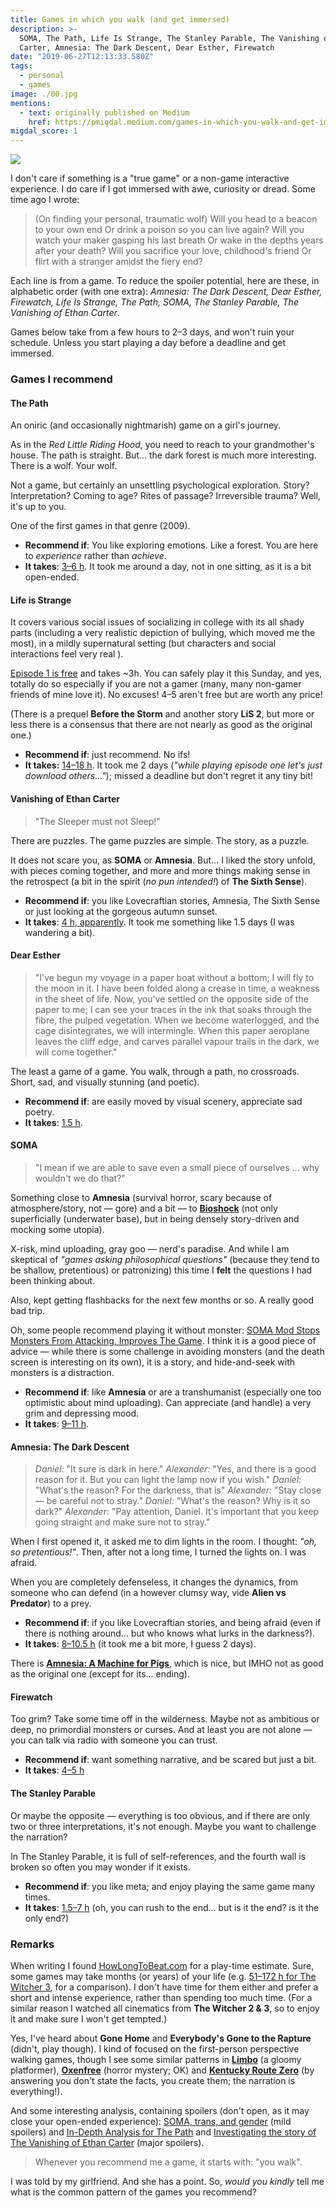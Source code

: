 ```yaml
---
title: Games in which you walk (and get immersed)
description: >-
  SOMA, The Path, Life Is Strange, The Stanley Parable, The Vanishing of Ethan
  Carter, Amnesia: The Dark Descent, Dear Esther, Firewatch
date: "2019-06-27T12:13:33.580Z"
tags:
  - personal
  - games
image: ./00.jpg
mentions:
  - text: originally published on Medium
    href: https://pmigdal.medium.com/games-in-which-you-walk-and-get-immersed-a80ad2bcfa7f
migdal_score: 1
---
```


![](./00.jpg)

I don't care if something is a "true game" or a non-game interactive experience. I do care if I got immersed with awe, curiosity or dread. Some time ago I wrote:

> (On finding your personal, traumatic wolf)
> Will you head to a beacon to your own end
> Or drink a poison so you can live again?
> Will you watch your maker gasping his last breath
> Or wake in the depths years after your death?
> Will you sacrifice your love, childhood's friend
> Or flirt with a stranger amidst the fiery end?

Each line is from a game. To reduce the spoiler potential, here are these, in alphabetic order (with one extra): _Amnesia: The Dark Descent, Dear Esther, Firewatch, Life Is Strange, The Path, SOMA, The Stanley Parable, The Vanishing of Ethan Carter_.

Games below take from a few hours to 2–3 days, and won't ruin your schedule. Unless you start playing a day before a deadline and get immersed.

### Games I recommend

#### The Path

<YouTube id="WEPSeFDM0Kg" />

An oniric (and occasionally nightmarish) game on a girl's journey.

As in the _Red Little Riding Hood_, you need to reach to your grandmother's house. The path is straight. But… the dark forest is much more interesting. There is a wolf. Your wolf.

Not a game, but certainly an unsettling psychological exploration.
Story? Interpretation?
Coming to age? Rites of passage? Irreversible trauma?
Well, it's up to you.

One of the first games in that genre (2009).

- **Recommend if**: You like exploring emotions. Like a forest. You are here to _experience_ rather than _achieve_.
- **It takes**: [3–6 h](https://howlongtobeat.com/game.php?id=10128). It took me around a day, not in one sitting, as it is a bit open-ended.

#### Life is Strange

<YouTube id="AURVxvIZrmU" />

It covers various social issues of socializing in college with its all shady parts (including a very realistic depiction of bullying, which moved me the most), in a mildly supernatural setting (but characters and social interactions feel very real ).

[Episode 1 is free](https://store.steampowered.com/app/319630/Life_is_Strange__Episode_1/) and takes ~3h. You can safely play it this Sunday, and yes, totally do so especially if you are not a gamer (many, many non-gamer friends of mine love it). No excuses! 4–5 aren't free but are worth any price!

(There is a prequel **Before the Storm** and another story **LiS 2**, but more or less there is a consensus that there are not nearly as good as the original one.)

- **Recommend if**: just recommend. No ifs!
- **It takes:** [14–18 h](https://howlongtobeat.com/game.php?id=21702). It took me 2 days (_"while playing episode one let's just download others…"_); missed a deadline but don't regret it any tiny bit!

#### Vanishing of Ethan Carter

<YouTube id="-mpd211W6U0" />

> "The Sleeper must not Sleep!"

There are puzzles. The game puzzles are simple. The story, as a puzzle.

It does not scare you, as **SOMA** or **Amnesia**. But… I liked the story unfold, with pieces coming together, and more and more things making sense in the retrospect (a bit in the spirit (_no pun intended!_) of **The Sixth Sense**).

- **Recommend if**: you like Lovecraftian stories, Amnesia, The Sixth Sense or just looking at the gorgeous autumn sunset.
- **It takes**: [4 h, apparently](https://howlongtobeat.com/game.php?id=21142). It took me something like 1.5 days (I was wandering a bit).

#### Dear Esther

<YouTube id="D7VJ4lP-05A" />

> "I've begun my voyage in a paper boat without a bottom; I will fly to the moon in it. I have been folded along a crease in time, a weakness in the sheet of life. Now, you've settled on the opposite side of the paper to me; I can see your traces in the ink that soaks through the fibre, the pulped vegetation. When we become waterlogged, and the cage disintegrates, we will intermingle. When this paper aeroplane leaves the cliff edge, and carves parallel vapour trails in the dark, we will come together."

The least a game of a game. You walk, through a path, no crossroads. Short, sad, and visually stunning (and poetic).

- **Recommend if**: are easily moved by visual scenery, appreciate sad poetry.
- **It takes**: [1.5 h](https://howlongtobeat.com/game.php?id=43743).

#### SOMA

<YouTube id="3WO2SxMum20" />

> "I mean if we are able to save even a small piece of ourselves … why wouldn't we do that?"

Something close to **Amnesia** (survival horror, scary because of atmosphere/story, not — gore) and a bit — to [**Bioshock**](https://en.wikipedia.org/wiki/BioShock) (not only superficially (underwater base), but in being densely story-driven and mocking some utopia).

X-risk, mind uploading, gray goo — nerd's paradise. And while I am skeptical of _"games asking philosophical questions"_ (because they tend to be shallow, pretentious) or patronizing) this time I **felt** the questions I had been thinking about.

Also, kept getting flashbacks for the next few months or so. A really good bad trip.

Oh, some people recommend playing it without monster: [SOMA Mod Stops Monsters From Attacking, Improves The Game](https://kotaku.com/soma-mod-stops-monsters-from-attacking-makes-game-bett-1751216547). I think it is a good piece of advice — while there is some challenge in avoiding monsters (and the death screen is interesting on its own), it is a story, and hide-and-seek with monsters is a distraction.

- **Recommend if**: like **Amnesia** or are a transhumanist (especially one too optimistic about mind uploading). Can appreciate (and handle) a very grim and depressing mood.
- **It takes**: [9–11 h](https://howlongtobeat.com/game.php?id=43743).

#### Amnesia: The Dark Descent

<YouTube id="u1nY_5-UrY4" />

> _Daniel:_ "It sure is dark in here."
> _Alexander:_ "Yes, and there is a good reason for it. But you can light the lamp now if you wish."
> _Daniel:_ "What's the reason? For the darkness, that is"
> _Alexander:_ "Stay close — be careful not to stray."
> _Daniel:_ "What's the reason? Why is it so dark?"
> _Alexander:_ "Pay attention, Daniel. It's important that you keep going straight and make sure not to stray."

When I first opened it, it asked me to dim lights in the room. I thought: _"oh, so pretentious!"_. Then, after not a long time, I turned the lights on. I was afraid.

When you are completely defenseless, it changes the dynamics, from someone who can defend (in a however clumsy way, vide **Alien vs Predator**) to a prey.

- **Recommend if**: if you like Lovecraftian stories, and being afraid (even if there is nothing around… but who knows what lurks in the darkness?).
- **It takes**: [8–10.5 h](https://howlongtobeat.com/game.php?id=440) (it took me a bit more, I guess 2 days).

There is [**Amnesia: A Machine for Pigs**](https://en.wikipedia.org/wiki/Amnesia:_A_Machine_for_Pigs), which is nice, but IMHO not as good as the original one (except for its… ending).

#### Firewatch

<YouTube id="HdUYYnfRdl8" />

Too grim? Take some time off in the wilderness. Maybe not as ambitious or deep, no primordial monsters or curses. And at least you are not alone — you can talk via radio with someone you can trust.

- **Recommend if**: want something narrative, and be scared but just a bit.
- **It takes**: [4–5 h](https://howlongtobeat.com/game.php?id=43743)

#### The Stanley Parable

<YouTube id="fBtX0S2J32Y" />

Or maybe the opposite — everything is too obvious, and if there are only two or three interpretations, it's not enough. Maybe you want to challenge the narration?

In The Stanley Parable, it is full of self-references, and the fourth wall is broken so often you may wonder if it exists.

- **Recommend if**: you like meta; and enjoy playing the same game many times.
- **It takes**: [1.5–7 h](https://howlongtobeat.com/game.php?id=14083) (oh, you can rush to the end… but is it the end? is it the only end?)

### Remarks

When writing I found [HowLongToBeat.com](https://howlongtobeat.com/) for a play-time estimate. Sure, some games may take months (or years) of your life (e.g. [51–172 h for The Witcher 3](https://howlongtobeat.com/game.php?id=10270), for a comparison). I don't have time for them either and prefer a short and intense experience, rather than spending too much time. (For a similar reason I watched all cinematics from **The Witcher 2 & 3**, so to enjoy it and make sure I won't get tempted.)

Yes, I've heard about **Gone Home** and **Everybody's Gone to the Rapture** (didn't, play though). I kind of focused on the first-person perspective walking games, though I see some similar patterns in [**Limbo**](https://playdead.com/games/limbo/) (a gloomy platformer), [**Oxenfree**](https://store.steampowered.com/app/388880/Oxenfree/) (horror mystery; OK) and [**Kentucky Route Zero**](http://kentuckyroutezero.com/) (by answering you don't state the facts, you create them; the narration is everything!).

And some interesting analysis, containing spoilers (don't open, as it may close your open-ended experience): [SOMA, trans, and gender](https://genderterror.com/2015/11/09/soma-a-trans-simon-experience/) (mild spoilers) and [In-Depth Analysis for The Path](https://gamerdame.wordpress.com/2011/08/13/in-depth-analysis-for-the-path/) and [Investigating the story of The Vanishing of Ethan Carter](http://leaden.ru/2014/10/investigating-the-story-of-the-vanishing-of-ethan-carter-spoilers/) (major spoilers).

> Whenever you recommend me a game, it starts with: "you walk".

I was told by my girlfriend. And she has a point. So, _would you kindly_ tell me what is the common pattern of the games you recommend?
